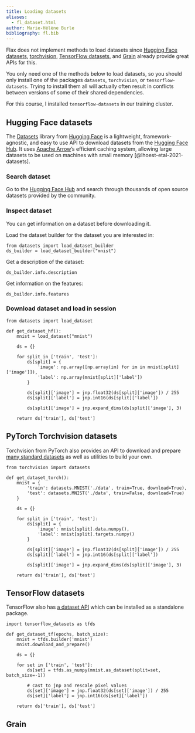```yaml
---
title: Loading datasets
aliases:
  - fl_dataset.html
author: Marie-Hélène Burle
bibliography: fl.bib
---
```


:::{.def}

Flax does not implement methods to load datasets since [Hugging Face datasets](https://github.com/huggingface/datasets), [torchvision](https://github.com/pytorch/vision), [TensorFlow datasets](https://github.com/tensorflow/datasets), and [Grain](https://github.com/google/grain) already provide great APIs for this.

:::

:::{.info}

You only need one of the methods below to load datasets, so you should only install one of the packages `datasets`, `torchvision`, or `tensorflow-datasets`. Trying to install them all will actually often result in conflicts between versions of some of their shared dependencies.

For this course, I installed `tensorflow-datasets` in our training cluster.

:::

## Hugging Face datasets

The [Datasets](https://github.com/huggingface/datasets) library from [Hugging Face](https://github.com/huggingface) is a lightweight, framework-agnostic, and easy to use API to download datasets from the [Hugging Face Hub](https://huggingface.co/datasets). It uses [Apache Arrow](https://arrow.apache.org/)'s efficient caching system, allowing large datasets to be used on machines with small memory [@lhoest-etal-2021-datasets].

### Search dataset

Go to the [Hugging Face Hub](https://huggingface.co/datasets) and search through thousands of open source datasets provided by the community.

### Inspect dataset

You can get information on a dataset before downloading it.

Load the dataset builder for the dataset you are interested in:

```.python
from datasets import load_dataset_builder
ds_builder = load_dataset_builder("mnist")
```

Get a description of the dataset:

```.python
ds_builder.info.description
```

Get information on the features:

```.python
ds_builder.info.features
```

### Download dataset and load in session

```.python
from datasets import load_dataset

def get_dataset_hf():
    mnist = load_dataset("mnist")

    ds = {}

    for split in ['train', 'test']:
        ds[split] = {
            'image': np.array([np.array(im) for im in mnist[split]['image']]),
            'label': np.array(mnist[split]['label'])
        }

        ds[split]['image'] = jnp.float32(ds[split]['image']) / 255
        ds[split]['label'] = jnp.int16(ds[split]['label'])

        ds[split]['image'] = jnp.expand_dims(ds[split]['image'], 3)

    return ds['train'], ds['test']
```

## PyTorch Torchvision datasets

Torchvision from PyTorch also provides an API to download and prepare [many standard datasets](https://pytorch.org/vision/stable/datasets.html) as well as utilities to build your own.

```.python
from torchvision import datasets

def get_dataset_torch():
    mnist = {
        'train': datasets.MNIST('./data', train=True, download=True),
        'test': datasets.MNIST('./data', train=False, download=True)
    }

    ds = {}

    for split in ['train', 'test']:
        ds[split] = {
            'image': mnist[split].data.numpy(),
            'label': mnist[split].targets.numpy()
        }

        ds[split]['image'] = jnp.float32(ds[split]['image']) / 255
        ds[split]['label'] = jnp.int16(ds[split]['label'])

        ds[split]['image'] = jnp.expand_dims(ds[split]['image'], 3)

    return ds['train'], ds['test']
```

## TensorFlow datasets

TensorFlow also has [a dataset API](https://github.com/tensorflow/datasets) which can be installed as a standalone package.

```.python
import tensorflow_datasets as tfds

def get_dataset_tf(epochs, batch_size):
    mnist = tfds.builder('mnist')
    mnist.download_and_prepare()

    ds = {}

    for set in ['train', 'test']:
        ds[set] = tfds.as_numpy(mnist.as_dataset(split=set, batch_size=-1))

        # cast to jnp and rescale pixel values
        ds[set]['image'] = jnp.float32(ds[set]['image']) / 255
        ds[set]['label'] = jnp.int16(ds[set]['label'])

    return ds['train'], ds['test']
```

## Grain

